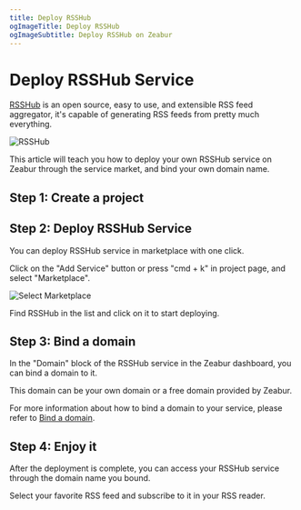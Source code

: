 ```yaml
---
title: Deploy RSSHub
ogImageTitle: Deploy RSSHub
ogImageSubtitle: Deploy RSSHub on Zeabur
---
```


# Deploy RSSHub Service

[RSSHub](https://rsshub.app) is an open source, easy to use, and extensible RSS feed aggregator, it's capable of generating RSS feeds from pretty much everything.

![RSSHub](/marketplace/rsshub/intro.png)

This article will teach you how to deploy your own RSSHub service on Zeabur through the service market, and bind your own domain name.

## Step 1: Create a project

<CreateProject />

## Step 2: Deploy RSSHub Service

You can deploy RSSHub service in marketplace with one click.

Click on the "Add Service" button or press "cmd + k" in project page, and select "Marketplace".

![Select Marketplace](/deploy/common/select-service.en-US.png)

Find RSSHub in the list and click on it to start deploying.

## Step 3: Bind a domain

In the "Domain" block of the RSSHub service in the Zeabur dashboard, you can bind a domain to it.

This domain can be your own domain or a free domain provided by Zeabur.

For more information about how to bind a domain to your service, please refer to [Bind a domain](/deploy/domain-binding).

## Step 4: Enjoy it

After the deployment is complete, you can access your RSSHub service through the domain name you bound.

Select your favorite RSS feed and subscribe to it in your RSS reader.
